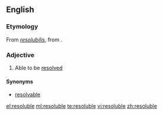 {{also|résoluble}}
==English==

===Etymology===
From {{etyl|LL.}} ''[[resolubilis]]'', from {{etyl|la}} {{term|resolvo|resolvō|lang=la}}.

===Adjective===
{{en-adj}}

# Able to be [[resolved]]

====Synonyms====
* [[resolvable]]

[[el:resoluble]]
[[ml:resoluble]]
[[te:resoluble]]
[[vi:resoluble]]
[[zh:resoluble]]